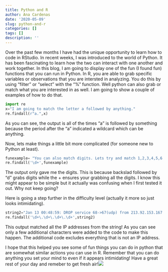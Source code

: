 ```yaml
---
title: Python and R
author: Ana Cardenas
date: '2020-05-09'
slug: python-and-r
categories: []
tags: []
description: ''
---
```

Over the past few months I have had the unique opportunity to learn how to code in RStudio. In recent weeks, I was introduced to the world of Python. It has been fascinating to learn how the two can interact with one another and work together. 
In this blog, I am going to display one of the fun (I found fun) functions that you can run in Python. In R, you are able to grab specific variables or observations that you are intersted in analyzing. You do this by using "filter" or "select" with the "%" function. Well python can also grab or match what you are interested in as well. I am going to show a couple of examples of how to do that. 
```python
import re
x="I am going to match the letter a followed by anything." 
re.findall(r"a.",x)
```
As you can see, the output is all of the times "a" is followed by something because the period after the "a" indicated a wildcard which can be anything. 

Now, lets make things a little bit more complicated (for someone new to Python at least). 

```python
funexample= "You can also match digits. Lets try and match 1,2,3,4,5,6."
re.findall('\d+',funexample)
```
The output only gave me the digits. This is because backslad followed by "d" grabs digits while the + ensures your grabbing all the digits. I know this might appear to be simple but it actually was confusing when I first tested it out. Why not keep going? 

Here is going a step further in the difficulty level (actually it more so just looks intimidating). 

```python
string2="Jan 13 00:48:59: DROP service 68->67(udp) from 213.92.153.167 to 69.4 3.107.219, prefix: \"spoof iana-0/8\" \ (in: eth0 69.43.112.233(38:f8:b7:90:45:92):68 -> 217.70.100.113(00:21:87:79:9 c:d9):67 UDP len:576 ttl:64) \ Jan 13 12:02:48: ACCEPT service dns from 74.125.186.208 to firewall(pub-nic-dn s), prefix: \"none\" \ (in: eth0 74.125.186.208(00:1a:e3:52:5d:8e):36008 -> 140.105.63.158(00:1a:9a:8 6:2e:62):53 UDP len:82 ttl:38) \ Jan 13 17:44:52: DROP service 68->67(udp) from 172.45.240.237 to 217.70.177.6 0, prefix: \"spoof iana-0/8\" \ (in: eth0 216.34.90.16(00:21:91:fe:a2:6f):68 -> 69.43.85.253(00:07:e1:7c:53:d b):67 UDP len:328 ttl:64) \ Jan 13 17:52:08: ACCEPT service http from 213.121.184.130 to firewall(pub-ni c), prefix: \"none\" \ (in: eth0 213.121.184.130(00:05:2e:6a:a4:14):8504 -> 140.105.63.164(00:60:11:9 2:ed:1b):80 TCP flags: ****S* len:52 ttl:109)" 
re.findall('\d+\.\d+\.\d+\.\d+',string2)
```
This output matched all the IP addresses from the string! As you can see only a few additional characters were added to the code to make this happen. The additional code excludes everything that is not an IP address.

I hope that this helped you see some of fun things you can do in python that are somewhat similar actions you can use in R. Remember that you can do anything you set your mind to even if it appears intimidating! Have a great rest of your day and remeber to get fresh air!![](/blog/2020-05-09-python-and-r_files/IMG_2694.JPG)

